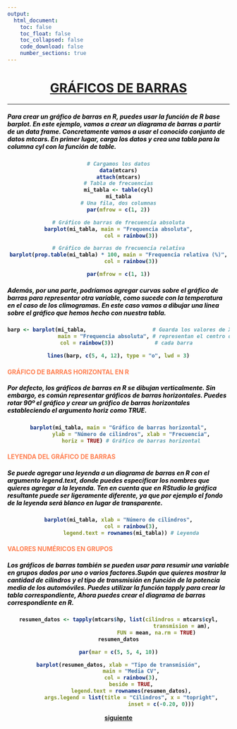 ```yaml
---
output:
  html_document:
    toc: false
    toc_float: false
    toc_collapsed: false
    code_download: false
    number_sections: true
---
```

<div class="container-fluid main-container">
<div id="header">
<h1 class="title toc-ignore">
<B>
<center>
<u>GRÁFICOS DE BARRAS</u>
</center>
</div>
</div>

---
<div class="container">
<div class="jumbotron">
<h5><FONT COLOR=	#000000>Para crear un gráfico de barras en R, puedes usar la función de R base barplot. En este ejemplo, vamos a crear un diagrama de barras a partir de un data frame. Concretamente vamos a usar el conocido conjunto de datos mtcars. En primer lugar, carga los datos y crea una tabla para la columna cyl con la función de table.
</FONT></h5>
</div>
</div>
<div class="container">
<center>
```r
# Cargamos los datos
data(mtcars)
attach(mtcars)
# Tabla de frecuencias
mi_tabla <- table(cyl)
mi_tabla
# Una fila, dos columnas
par(mfrow = c(1, 2))

# Gráfico de barras de frecuencia absoluta
barplot(mi_tabla, main = "Frequencia absoluta",
        col = rainbow(3))

# Gráfico de barras de frecuencia relativa
barplot(prop.table(mi_tabla) * 100, main = "Frequencia relativa (%)",
        col = rainbow(3))

par(mfrow = c(1, 1))
```
</center>
</div>

<div class="container">
<div class="jumbotron">

<h5><FONT COLOR=	#000000>Además, por una parte, podríamos agregar curvas sobre el gráfico de barras para representar otra variable, como sucede con la temperatura en el caso de los climogramas. En este caso vamos a dibujar una línea sobre el gráfico que hemos hecho con nuestra tabla.
</FONT></h5>
</div>
</div>
<center>
```r
barp <- barplot(mi_tabla,                     # Guarda los valores de X que
                main = "Frequencia absoluta", # representan el centro de 
                col = rainbow(3))             # cada barra           
                                                         
lines(barp, c(5, 4, 12), type = "o", lwd = 3)
```
</center>
<div class="container">
<div class="jumbotron">
<h4 align="left" class="autor">
<B><FONT COLOR=	#FF7F50>GRÁFICO DE BARRAS HORIZONTAL EN R</FONT></h4>
<h5><FONT COLOR=	#000000>Por defecto, los gráficos de barras en R se dibujan verticalmente. Sin embargo, es común representar gráficos de barras horizontales. Puedes rotar 90º el gráfico y crear un gráfico de barras horizontales estableciendo el argumento horiz como TRUE.
</FONT></h5>
</div>
</div>
<center>
```r
barplot(mi_tabla, main = "Gráfico de barras horizontal",
        ylab = "Número de cilindros", xlab = "Frecuencia",
        horiz = TRUE) # Gráfico de barras horizontal
```
</center>
<div class="container">
<div class="jumbotron">
<h4 align="left" class="autor">
<B><FONT COLOR=	#FF7F50>LEYENDA DEL GRÁFICO DE BARRAS</FONT></h4>
<h5><FONT COLOR=	#000000>Se puede agregar una leyenda a un diagrama de barras en R con el argumento legend.text, donde puedes especificar los nombres que quieres agregar a la leyenda. Ten en cuenta que en RStudio la gráfica resultante puede ser ligeramente diferente, ya que por ejemplo el fondo de la leyenda será blanco en lugar de transparente.
</FONT></h5>
</div>
</div>
<center>
```r
barplot(mi_tabla, xlab = "Número de cilindros",
        col = rainbow(3),
        legend.text = rownames(mi_tabla)) # Leyenda
```
</center>
<div class="container">
<div class="jumbotron">
<h4 align="left" class="autor">
<B><FONT COLOR=	#FF7F50>VALORES NUMÉRICOS EN GRUPOS</FONT></h4>
<h5><FONT COLOR=	#000000>Los gráficos de barras también se pueden usar para resumir una variable en grupos dados por uno o varios factores.Supón que quieres mostrar la cantidad de cilindros y el tipo de transmisión en función de la potencia media de los automóviles. Puedes utilizar la función tapply para crear la tabla correspondiente, Ahora puedes crear el diagrama de barras correspondiente en R.
</FONT></h5>
</div>
</div>
<div class="container">
<center>
```r
resumen_datos <- tapply(mtcars$hp, list(cilindros = mtcars$cyl,
                                        transmision = am),
                        FUN = mean, na.rm = TRUE)
resumen_datos
```
</center>
</div>
<div class="container">
<center>
```r

par(mar = c(5, 5, 4, 10))

barplot(resumen_datos, xlab = "Tipo de transmisión",
        main = "Media CV",
        col = rainbow(3),
        beside = TRUE,
        legend.text = rownames(resumen_datos),
        args.legend = list(title = "Cilindros", x = "topright",
                           inset = c(-0.20, 0)))
```
</center>
</div>


  <p align="center" class="lead">
    <a class="btn btn-primary btn-lg "
href="HISTOGRAMAS.html" >siguiente</a>
  </p>